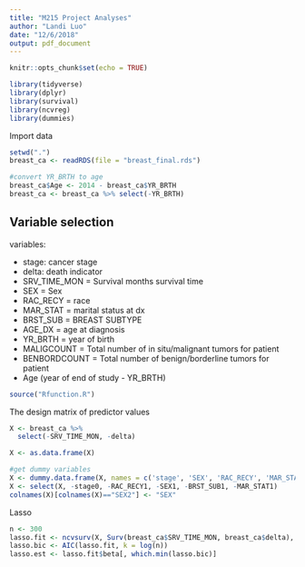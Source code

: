 ```yaml
---
title: "M215 Project Analyses"
author: "Landi Luo"
date: "12/6/2018"
output: pdf_document
---
```


```r
knitr::opts_chunk$set(echo = TRUE)
```

```r
library(tidyverse)
library(dplyr)
library(survival)
library(ncvreg)
library(dummies)
```

Import data
```r
setwd(".")
breast_ca <- readRDS(file = "breast_final.rds")
```

```r
#convert YR_BRTH to age
breast_ca$Age <- 2014 - breast_ca$YR_BRTH
breast_ca <- breast_ca %>% select(-YR_BRTH)
```
## Variable selection

variables:

- stage: cancer stage
- delta: death indicator
- SRV_TIME_MON = Survival months survival time
- SEX = Sex
- RAC_RECY = race
- MAR_STAT = marital status at dx
- BRST_SUB = BREAST SUBTYPE
- AGE_DX = age at diagnosis
- YR_BRTH = year of birth
- MALIGCOUNT = Total number of in situ/malignant tumors for patient       
- BENBORDCOUNT = Total number of benign/borderline tumors for patient
- Age (year of end of study - YR_BRTH)

```r
source("Rfunction.R")
```

The design matrix of predictor values
```r
X <- breast_ca %>% 
  select(-SRV_TIME_MON, -delta)

X <- as.data.frame(X)

#get dummy variables
X <- dummy.data.frame(X, names = c('stage', 'SEX', 'RAC_RECY', 'MAR_STAT', 'BRST_SUB'))
X <- select(X, -stage0, -RAC_RECY1, -SEX1, -BRST_SUB1, -MAR_STAT1)
colnames(X)[colnames(X)=="SEX2"] <- "SEX"
```

Lasso
```r
n <- 300
lasso.fit <- ncvsurv(X, Surv(breast_ca$SRV_TIME_MON, breast_ca$delta), penalty = "lasso", nlambda = 25)
lasso.bic <- AIC(lasso.fit, k = log(n))
lasso.est <- lasso.fit$beta[, which.min(lasso.bic)]

```